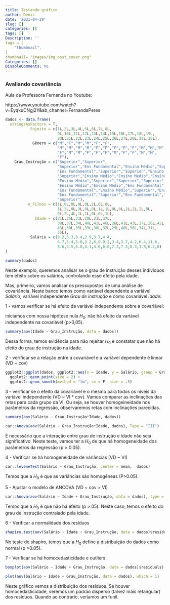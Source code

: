 ```yaml
---
title: Testando gráfico
author: Denis
date: '2021-04-29'
slug: []
categories: []
tags: []
Description: ''
tags = [
    "thumbnail",
]
thumbnail= "images/img_post_covar.png"
Categories: []
DisableComments: no
---
```


### Avaliando covariância

Aula da Professora Fernanda no Youtube:


https://www.youtube.com/watch?v=EyqkuCNgj2Y&ab_channel=FernandaPeres
```r
dados <- data.frame(
  stringsAsFactors = T,
           Sujeito = c(1L,2L,3L,4L,5L,6L,7L,8L,
                       9L,10L,11L,12L,13L,14L,15L,16L,17L,18L,19L,
                       20L,21L,22L,23L,24L,25L,26L,27L,28L,29L,30L),
            Gênero = c("M","F","M","M","F","F",
                       "M","M","M","M","F","F","F","F","F","M","M","M",
                       "F","M","M","F","F","F","M","F","F","M","M",
                       "F"),
    Grau_Instrução = c("Superior","Superior",
                       "Superior","Ens Fundamental","Ensino Médio","Superior",
                       "Ens Fundamental","Superior","Superior","Ensino Médio",
                       "Superior","Ensino Médio","Ensino Médio","Ensino Médio",
                       "Ensino Médio","Superior","Superior","Superior",
                       "Ensino Médio","Ensino Médio","Ens Fundamental",
                       "Ens Fundamental","Ensino Médio","Superior","Ensino Médio",
                       "Ens Fundamental","Superior","Ens Fundamental","Superior",
                       "Superior"),
          n_Filhos = c(1L,0L,0L,0L,0L,2L,0L,0L,
                       1L,2L,0L,3L,0L,0L,1L,1L,0L,0L,2L,2L,2L,0L,
                       0L,2L,4L,1L,1L,0L,0L,1L),
             Idade = c(31L,25L,33L,20L,23L,37L,
                       38L,37L,34L,40L,41L,46L,26L,41L,43L,27L,26L,42L,
                       43L,30L,35L,33L,30L,32L,29L,40L,36L,34L,31L,
                       35L),
           Salário = c(8.2,5.3,9.4,2.9,3.7,4.4,
                       4.7,5.4,5.8,3.2,6,6.9,2,3.4,3.7,4.2,6.4,11.6,
                       8.6,5.5,6.8,4.1,4.6,6.6,7.3,7.3,8.3,3.8,6.2,8)
)
```

```r
summary(dados)
```

Neste exemplo, queremos analisar se o grau de instrução desses indivíduos tem efeito sobre os salários, controlando esse efeito pela idade.

Mas, primeiro, vamos analisar os pressupostos de uma análise de covariância. Neste banco temos como variável dependente a variável _Salário_, variável independente _Grau de instrução_ e como covariável _idade_:

1 - vamos verificar se há efeito da variável independente sobre a covariável:

iniciamos com nossa hipótese nula $H_0$: não há efeito da variável independente na covariável (p>0,05).

```r
summary(aov(Idade ~ Grau_Instrução, data = dados))
```

Dessa forma, temos evidência para não rejeitar $H_0$ e constatar que não há efeito do grau de instrução na idade.


2 - verificar se a relação entre a covariável e a variável dependente é linear (VD ~ cov)

```r
ggplot2::ggplot(dados, ggplot2::aes(x = Idade, y = Salário, group = Grau_Instrução, color = Grau_Instrução))+
  ggplot2::geom_point(size = 2) +
  ggplot2::geom_smooth(method = "lm", se = F, size = .5)

```

3 - verificar se o efeito da covariável e o mesmo para todos os níveis da variável independente (VD ~ VI * cov). Vamos comparar as inclinações das retas para cada grupo da VI. Ou seja, se houver homogeineidade nos parâmetros da regressão, observaremos retas com inclinações parecidas. 
```r
summary(aov(Salário ~ Grau_Instrução*Idade, dados))
```
```r
car::Anova(aov(Salário ~ Grau_Instrução*Idade, dados), Type = "III")
```

É necessário que a interação entre grau de instrução e idade não seja significativo. Neste teste, vamos ter a $H_0$ de que há homogeneidade dos parâmetros da regressão (p > 0.05).


4 - Verificar se há homogeneidade de variâncias (VD ~ VI)

```r
car::leveneTest(Salário ~ Grau_Instrução, center = mean,  dados)
```

Temos que a $H_0$ é que as variâncias são homogêneas (P>0.05).

5 -  Ajustar o modelo de ANCOVA (VD ~ cov + VI)

```r
car::Anova(aov(Salário ~ Idade + Grau_Instrução, data = dados), type = "III")
```

Temos que a $H_0$ é que não há efeito (p >.05). Neste caso, temos o efeito do grau de instrução contralado pela idade. 


6 - Verificar a normalidade dos resíduos
```r
shapiro.test(aov(Salário ~ Idade + Grau_Instrução, data = dados)$residuals)
```

No teste de shapiro, temos que a $H_0$ define a distribuição do dados como normal (p >0.05).

7 - Verificar se há homocedasticidade e outliers:

```r
boxplot(aov(Salário ~ Idade + Grau_Instrução, data = dados)$residuals)
```

```r
plot(aov(Salário ~ Idade + Grau_Instrução, data = dados), which = 1)
```

Neste gráfico vemos a distribuição dos resíduos. Se houver homocedasticidade, veremos um padrão disperso (talvez mais retangular) dos resíduos. Quando ao contrario, veríamos um funil.

